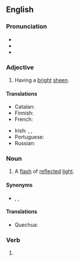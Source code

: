 ==English==

===Pronunciation===
* {{IPA|en|/ˈɡliːmɪŋ/}}
* {{audio|en|en-us-gleaming.ogg|Audio (US)}}
* {{rhymes|en|iːmɪŋ|s=2}}

===Adjective===
{{en-adj}}

# Having a [[bright]] [[sheen]].

====Translations====
{{trans-top|having a bright sheen}}
* Catalan: {{t+|ca|llampant}}
* Finnish: {{t|fi|hohtava}}
* French: {{t+|fr|brillant}}
{{trans-mid}}
* Irish: {{t|ga|lonrach}}, {{t|ga|gléineach}}, {{t|ga|soilseach}}
* Portuguese: {{t+|pt|brilhante}}
* Russian: {{t+|ru|сверка́ющий}}
{{trans-bottom}}

===Noun===
{{en-noun}}

# A [[flash]] of [[reflect]]ed [[light]].

====Synonyms====
* {{l|en|shining}}, {{l|en|glowing}}, {{l|en|glinting}}

====Translations====
{{trans-top|flash or reflected light}}
* Quechua: {{t|qu|lliphlli}}
{{trans-mid}}
{{trans-bottom}}

===Verb===
{{head|en|verb form}}

# {{present participle of|en|gleam|nocat=1}}
